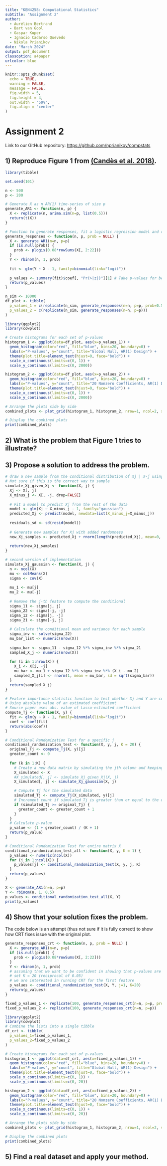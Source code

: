 ```yaml
---
title: "KEN4258: Computational Statistics"
subtitle: "Assignment 2"
author: 
  - Aurélien Bertrand
  - Bart van Gool
  - Gaspar Kuper
  - Ignacio Cadarso Quevedo
  - Nikola Prianikov
date: "March 2024"
output: pdf_document
classoption: a4paper
urlcolor: blue
---
```


```r
knitr::opts_chunk$set(
  echo = TRUE,
  warning = FALSE, 
  message = FALSE, 
  fig.width = 5, 
  fig.height = 4, 
  out.width = "50%", 
  fig.align = "center"
)
```

# Assignment 2

Link to our GitHub repository: <https://github.com/nprianikov/compstats>

## 1) Reproduce Figure 1 from [(Candès et al. 2018)](https://arxiv.org/abs/1610.02351).

```r
library(tibble)

set.seed(101)

n <- 500
p <- 200

# Generate X as n AR(1) time-series of size p
generate_AR1 <- function(n, p) {
  X <- replicate(n, arima.sim(n=p, list(0.5)))
  return(t(X))
}

# Function to generate responses, fit a logistic regression model and return individual p-values
generate_responses <- function(n, p, prob = NULL) {
  X <- generate_AR1(n=n, p=p)
  if (is.null(prob)) {
    prob <- plogis(0.08*rowSums(X[, 2:22]))
  }
  Y <- rbinom(n, 1, prob)
  
  fit <- glm(Y ~ X - 1, family=binomial(link="logit"))
  
  p_values <- summary(fit)$coef[, "Pr(>|z|)"][1] # Take p-values for beta_1 only
  return(p_values)
}
```

```r
n_sim <- 10000
df_plot <- tibble(
  p_values_1 = c(replicate(n_sim, generate_responses(n=n, p=p, prob=0.5))),
  p_values_2 = c(replicate(n_sim, generate_responses(n=n, p=p)))
)
```


```r
library(ggplot2)
library(cowplot)

# Create histograms for each set of p-values
histogram_1 <- ggplot(data=df_plot, aes(x=p_values_1)) + 
  geom_histogram(color="red", fill="blue", bins=20, boundary=0) +
  labs(x="P-values", y="count", title="Global Null, AR(1) Design") +
  theme(plot.title=element_text(hjust=0, face="bold")) +
  scale_x_continuous(limits=c(0, 1)) +
  scale_y_continuous(limits=c(0, 2000))

histogram_2 <- ggplot(data=df_plot, aes(x=p_values_2)) + 
  geom_histogram(color="red", fill="blue", bins=20, boundary=0) +
  labs(x="P-values", y="count", title="20 Nonzero Coefficients, AR(1) Design") +
  theme(plot.title=element_text(hjust=0, face="bold")) +
  scale_x_continuous(limits=c(0, 1)) +
  scale_y_continuous(limits=c(0, 2000))

# Arrange the plots side by side
combined_plots <- plot_grid(histogram_1, histogram_2, nrow=1, ncol=2, shareY=TRUE)

# Display the combined plots
print(combined_plots)
```

## 2) What is the problem that Figure 1 tries to illustrate?

## 3) Propose a solution to address the problem.

```r
# draw a new sample from the conditional distribution of Xj | X-j using a random number generator
# Not sure if this is the correct way to sample
simulate_Xj_given_Xj <- function(X, j) {
  Xj <- X[, j] 
  X_minus_j <- X[, -j, drop=FALSE]
  
  # Fit a model to predict Xj from the rest of the data
  model <- glm(Xj ~ X_minus_j - 1, family="gaussian")
  predicted_Xj <- predict(model, newdata=list(X_minus_j=X_minus_j))
  
  residuals_sd <- sd(resid(model))
  
  # Generate new samples for Xj with added randomness
  new_Xj_samples <- predicted_Xj + rnorm(length(predicted_Xj), mean=0, sd=residuals_sd)
  
  return(new_Xj_samples)
}

# second version of implementation
simulate_Xj_gaussian <- function(X, j) {
  n <- ncol(X)
  mu <- colMeans(X)
  sigma <- cov(X)
  
  mu_1 <- mu[j]
  mu_2 <- mu[-j]
  
  # Remove the j-th feature to compute the conditional
  sigma_11 <- sigma[j, j]
  sigma_22 <- sigma[-j, -j]
  sigma_12 <- sigma[j, -j]
  sigma_21 <- sigma[-j, j]
  
  # Calculate the conditional mean and variance for each sample
  sigma_inv <- solve(sigma_22)
  mu_bar_list <- numeric(nrow(X))
  
  sigma_bar <- sigma_11 - sigma_12 %*% sigma_inv %*% sigma_21
  sampled_X_j <- numeric(nrow(X))
  
  for (i in 1:nrow(X)) {
    X_i <- X[i, -j]
    mu_bar <- mu_1 + sigma_12 %*% sigma_inv %*% (X_i - mu_2)
    sampled_X_j[i] <- rnorm(1, mean = mu_bar, sd = sqrt(sigma_bar))
  }
  return(sampled_X_j)
}

# Feature importance statistic function to test whether Xj and Y are conditionally independent.
# Using absolute value of an estimated coefficient
# Source paper uses abs. value of Lasso-estimated coefficient
compute_Tj <- function(X, y) {
  fit <- glm(y ~ X - 1, family=binomial(link="logit"))
  coef <- coef(fit)
  return(abs(coef))
}

# Conditional Randomization Test for a specific j
conditional_randomization_test <- function(X, y, j, K = 20) {
  original_Tj <- compute_Tj(X, y)[j]
  greater_count <- 0
  
  for (k in 1:K) {
    # Create a new data matrix by simulating the jth column and keeping the remaining columns the same
    X_simulated <- X
    #X_simulated[, j] <- simulate_Xj_given_Xj(X, j)
    X_simulated[, j] <- simulate_Xj_gaussian(X, j)

    # Compute Tj for the simulated data
    simulated_Tj <- compute_Tj(X_simulated, y)[j]
    # Increment count if simulated Tj is greater than or equal to the original Tj
    if (simulated_Tj >= original_Tj) {
      greater_count <- greater_count + 1
    }
  }
  # Calculate p-value
  p_value <- (1 + greater_count) / (K + 1)
  return(p_value)
}
```

```r
# Conditional Randomization Test for entire matrix X
conditional_randomization_test_all <- function(X, y, K = 1) {
  p_values <- numeric(ncol(X))
  for (j in 1:ncol(X)) {
    p_values[j] <- conditional_randomization_test(X, y, j, K)
  }
  return(p_values)
}

X <- generate_AR1(n=n, p=p)
Y <- rbinom(n, 1, 0.5)
p_values <- conditional_randomization_test_all(X, Y)
print(p_values)
```

## 4) Show that your solution fixes the problem.

The code below is an attempt (thus not sure if it is fully correct) to show how CRT fixes issue with the original plot.

```r
generate_responses_crt <- function(n, p, prob = NULL) {
  X <- generate_AR1(n=n, p=p)
  if (is.null(prob)) {
    prob <- plogis(0.08*rowSums(X[, 2:22]))
  }
  Y <- rbinom(n, 1, prob)
  # assuming that we want to be confident in showing that p-values are <= 0.05
  # set K = 20 (reciprocal of 0.05)
  # we are interested in running CRT for the first feature
  p_values <- conditional_randomization_test(X, Y, j=1, K=20)
  return(p_values)
}

fixed_p_values_1 <- replicate(100, generate_responses_crt(n=n, p=p, prob=0.5))
fixed_p_values_2 <- replicate(100, generate_responses_crt(n=n, p=p))
```

```r
library(ggplot2)
library(cowplot)
# Combine the lists into a single tibble
df_crt <- tibble(
  p_values_1=fixed_p_values_1,
  p_values_2=fixed_p_values_2
)

# Create histograms for each set of p-values
histogram_1 <- ggplot(data=df_crt, aes(x=fixed_p_values_1)) + 
  geom_histogram(color="red", fill="blue", bins=20, boundary=0) +
  labs(x="P-values", y="count", title="Global Null, AR(1) Design") +
  theme(plot.title=element_text(hjust=0, face="bold")) +
  scale_x_continuous(limits=c(0, 1)) +
  scale_y_continuous(limits=c(0, 20))

histogram_2 <- ggplot(data=df_crt, aes(x=fixed_p_values_2)) + 
  geom_histogram(color="red", fill="blue", bins=20, boundary=0) +
  labs(x="P-values", y="count", title="20 Nonzero Coefficients, AR(1) Design") +
  theme(plot.title=element_text(hjust=0, face="bold")) +
  scale_x_continuous(limits=c(0, 1)) +
  scale_y_continuous(limits=c(0, 20))

# Arrange the plots side by side
combined_plots <- plot_grid(histogram_1, histogram_2, nrow=1, ncol=2, shareY=TRUE)

# Display the combined plots
print(combined_plots)
```


## 5) Find a real dataset and apply your method.
